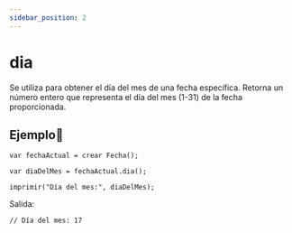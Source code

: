 ```yaml
---
sidebar_position: 2
---
```



# dia

Se utiliza para obtener el día del mes de una fecha específica. Retorna un número entero que representa el día del mes (1-31) de la fecha proporcionada.

## Ejemplo📝

```dummy
var fechaActual = crear Fecha();

var diaDelMes = fechaActual.dia();

imprimir("Día del mes:", diaDelMes);
```
Salida:

```dummy
// Día del mes: 17
```